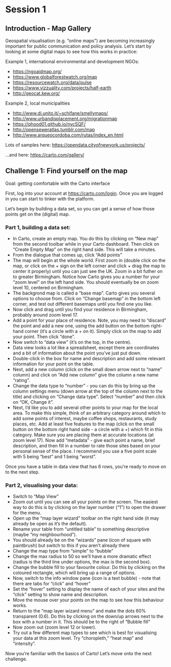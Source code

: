 # Session 1

## Introduction - Map Gallery

Geospatial visualisation (e.g. "online maps") are becoming increasingly important for public communication and policy analysis. Let's start by looking at some digital maps to see how this works in practice:

Example 1, international environmental and development NGOs: 

- <https://ngoaidmap.org/>
- <https://www.globalforestwatch.org/map>
- <https://resourcewatch.org/data/pulse>
- <https://www.vizzuality.com/projects/half-earth>
- <http://geocat.kew.org/>

Example 2, local municipalities

- <http://www.di.unito.it/~schifane/smellymaps/>
- <http://www.urbandisplacement.org/migrationmap>
- <https://qhood01.github.io/nycSQF/>
- <http://openseweratlas.tumblr.com/map>
- <http://www.arqueocordoba.com/rutas/index_en.html>

Lots of samples here: <https://opendata.cityofnewyork.us/projects/>
  
...and here: <https://carto.com/gallery/>

## Challenge 1: Find yourself on the map

Goal: getting comfortable with the Carto interface

First, log into your account at <https://carto.com/login>. Once you are logged in you can start to tinker with the platform.

Let's begin by building a data set, so you can get a sense of how those points get on the (digital) map.

### Part 1, building a data set:
- In Carto, create an empty map. You do this by clicking on "New map" from the second toolbar while in your Carto dashboard. Then click on "Create Empty Map" on the right hand side. This will take a minutes.
- From the dialogue that comes up, click "Add points"
- The map will begin at the whole world. First zoom in (double click on the map, or click on the + sign on the left corner and click + drag the map to center it properly) until you can just see the UK. Zoom in a bit futher on to greater Birmingham. Notice how Carto gives you a number for your "zoom level" on the left hand side. You should eventually be on zoom level 10, centered on Birmingham.
- The backgrond map is called a "base map". Carto gives you several options to choose from. Click on "Change basemap" in the bottom left corner, and test out different basemaps until you find one you like.
- Now click and drag until you find your residence in Birmingham, probably around zoom level 17.
- Add a point for your place of residence. Note, you may need to "discard" the point and add a new one, using the add button on the bottom right-hand corner (it's a circle with a + on it). Simply click on the map to add your point. Then click "done".
- Now switch to "data view" (it's on the top, in the centre).
- Data view looks a lot like a spreadsheet, except there are coordinates and a bit of information about the point you've just put down.
- Double-click in the box for name and description and add some relevant information for your point on the table.
- Next, add a new column (click on the small down arrow next to "name" column) and click on "Add new column" give the column a new name "rating". 
- Change the data type to "number" - you can do this by bring up the column settings menu (down arrow at the top of the column next to the title) and clicking on "Change data type". Select "number" and then click on "OK, Change it".
- Next, I'd like you to add several other points to your map for the local area. To make this simple, think of an arbitrary category around which to add some points of interest, maybe coffee shops, restaurants, study places, etc. Add at least five features to the map (click on the small button on the bottom right hand side - a circle with a +) which fit in this category. Make sure you are placing them at accurate locations (at zoom level 17). Now add "metadata" - give each point a name, brief description, and then fill in a number to rate those sites based on your personal sense of the place. I recommend you use a five point scale with 5 being "best" and 1 being "worst". 

Once you have a table in data view that has 6 rows, you're ready to move on to the next step.

### Part 2, visualising your data:
- Switch to "Map View"
- Zoom out until you can see all your points on the screen. The easiest way to do this is by clicking on the layer number ("1") to open the drawer for the menu.
- Open up the "map layer wizard" toolbar on the right hand side (it may already be open as it's the default).
- Rename your table from "untitled table" to something descriptive (maybe "my neighbourhood").
- You should already be on the "wizards" pane (icon of square with paintbrush) but switch to this if you aren't already there
- Change the map type from "simple" to "bubble"
- Change the max radius to 50 so we'll have a more dramatic effect (radius is the third line under options, the max is the second box).
- Change the bubble fill to your favourite colour. Do this by clicking on the coloured rectangle, which will bring up a range of options.
- Now, switch to the info window pane (icon is a text bubble) - note that there are tabs for "click" and "hover"
- Set the "hover" setting to display the name of each of your sites and the "click" setting to show name and description.
- Move the mouse over your points on the map to see how this behaviour works.
- Return to the "map layer wizard menu" and make the dots 60% transparent (0.6). Do this by clicking on the down/up arrows next to the box with a number in it. This should be to the right of "Bubble fill"
- Now zoom out (zoom level 12 or lower).
- Try out a few different map types to see which is best for visualising your data at this zoom level. Try "choropleth," "heat map" and "intensity".

Now you're familiar with the basics of Carto! Let's move onto the next challenge.